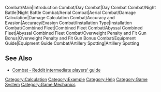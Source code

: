 <tabview>
Combat/Main|Introduction
Combat/Day Combat|Day Combat
Combat/Night Battle|Night Battle
Combat/Aerial Combat|Aerial
Combat/Damage Calculation|Damage Calculation
Combat/Accuracy and Evasion|Accuracy/Evasion
Combat/Installation Type|Installation
Combat/Combined Fleet|Combined Fleet
Combat/Abyssal Combined Fleet|Abyssal Combined Fleet
Combat/Overweight Penalty and Fit Gun Bonus|Overweight Penalty and Fit Gun Bonus
Combat/Equipment Guide|Equipment Guide
Combat/Artillery Spotting|Artillery Spotting
</tabview>
==See Also==
* [https://www.reddit.com/r/kancolle/wiki/intermediate#wiki_combat Combat - Reddit intermediate players' guide]
{{ForceMathJax}}
[[Category:Calculation]]
[[Category:Example]]
[[Category:Help]]
[[Category:Game System]]
[[Category:Game Mechanics]]